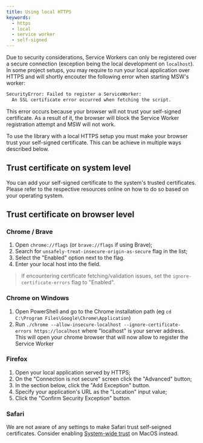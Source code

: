 ```yaml
---
title: Using local HTTPS
keywords:
  - https
  - local
  - service worker
  - self-signed
---
```


Due to security considerations, Service Workers can only be registered over a secure connection (exception being the local development on `localhost`). In some project setups, you may require to run your local application over HTTPS and will shortly encouter the following error when starting MSW's worker:

```txt
SecurityError: Failed to register a ServiceWorker:
  An SSL certificate error occurred when fetching the script.
```

This error occurs because your browser will not trust your self-signed certificate. As a result of it, the browser will block the Service Worker registration attempt and MSW will not work.

To use the library with a local HTTPS setup you must make your browser trust your self-signed certificate. This can be achieve in multiple ways described below.

## Trust certificate on system level

You can add your self-signed certificate to the system's trusted certificates. Please refer to the respective resources online on how to do so based on your operating system.

## Trust certificate on browser level

### Chrome / Brave

1. Open `chrome://flags` (or `brave://flags` if using Brave);
1. Search for `unsafely-treat-insecure-origin-as-secure` flag in the list;
1. Select the "Enabled" option next to the flag.
1. Enter your local host into the field.

> If encountering certificate fetching/validation issues, set the `ignore-certificate-errors` flag to "Enabled".

### Chrome on Windows
1. Open PowerShell and go to the Chrome installation path (eg `cd C:\Program Files\Google\Chrome\Application`)
2. Run `./chrome --allow-insecure-localhost --ignore-certificate-errors https://localhost` where "localhost" is your server address. This will open your chrome browser that will now allow to register the Service Worker

### Firefox

1. Open your local application served by HTTPS;
1. On the "Connection is not secure" screen click the "Advanced" button;
1. In the section below, click the "Add Exception" button.
1. Specify your application's URL as the "Location" input value;
1. Click the "Confirm Security Exception" button.

### Safari

We are not aware of any settings to make Safari trust self-seigned certificates. Consider enabling [System-wide trust](#trust-certificate-on-system-level) on MacOS instead.
